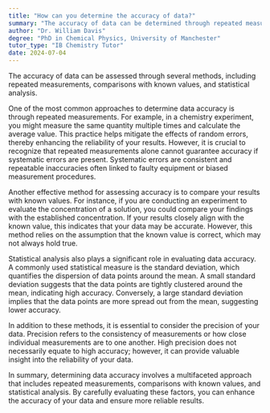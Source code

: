 ```yaml
---
title: "How can you determine the accuracy of data?"
summary: "The accuracy of data can be determined through repeated measurements, comparison with known values, and statistical analysis."
author: "Dr. William Davis"
degree: "PhD in Chemical Physics, University of Manchester"
tutor_type: "IB Chemistry Tutor"
date: 2024-07-04
---
```


The accuracy of data can be assessed through several methods, including repeated measurements, comparisons with known values, and statistical analysis.

One of the most common approaches to determine data accuracy is through repeated measurements. For example, in a chemistry experiment, you might measure the same quantity multiple times and calculate the average value. This practice helps mitigate the effects of random errors, thereby enhancing the reliability of your results. However, it is crucial to recognize that repeated measurements alone cannot guarantee accuracy if systematic errors are present. Systematic errors are consistent and repeatable inaccuracies often linked to faulty equipment or biased measurement procedures.

Another effective method for assessing accuracy is to compare your results with known values. For instance, if you are conducting an experiment to evaluate the concentration of a solution, you could compare your findings with the established concentration. If your results closely align with the known value, this indicates that your data may be accurate. However, this method relies on the assumption that the known value is correct, which may not always hold true.

Statistical analysis also plays a significant role in evaluating data accuracy. A commonly used statistical measure is the standard deviation, which quantifies the dispersion of data points around the mean. A small standard deviation suggests that the data points are tightly clustered around the mean, indicating high accuracy. Conversely, a large standard deviation implies that the data points are more spread out from the mean, suggesting lower accuracy.

In addition to these methods, it is essential to consider the precision of your data. Precision refers to the consistency of measurements or how close individual measurements are to one another. High precision does not necessarily equate to high accuracy; however, it can provide valuable insight into the reliability of your data.

In summary, determining data accuracy involves a multifaceted approach that includes repeated measurements, comparisons with known values, and statistical analysis. By carefully evaluating these factors, you can enhance the accuracy of your data and ensure more reliable results.
    